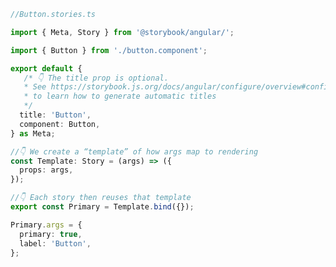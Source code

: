 ```ts
//Button.stories.ts

import { Meta, Story } from '@storybook/angular/';

import { Button } from './button.component';

export default {
   /* 👇 The title prop is optional.
   * See https://storybook.js.org/docs/angular/configure/overview#configure-story-loading
   * to learn how to generate automatic titles
   */
  title: 'Button',
  component: Button,
} as Meta;

//👇 We create a “template” of how args map to rendering
const Template: Story = (args) => ({
  props: args,
});

//👇 Each story then reuses that template
export const Primary = Template.bind({});

Primary.args = {
  primary: true,
  label: 'Button',
};
```